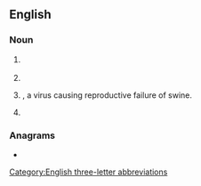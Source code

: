 ==English==

===Noun===
{{en-noun|-}}

# {{lb|en|television}} {{initialism of|en|pay-per-view}}
# {{initialism of|en|[[purchase]] [[price]] [[variance]]}}
# {{lb|en|biology}} {{taxlink|Porcine parvovirus|species|noshow=1}}, a virus causing reproductive failure of swine.
# {{lb|en|polymers}} {{initialism of|en|polyphenylene vinylene}}

===Anagrams===
* {{anagrams|en|a=ppv|PVP}}

[[Category:English three-letter abbreviations]]